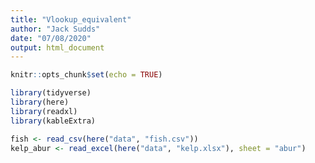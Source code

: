 ```yaml
---
title: "Vlookup_equivalent"
author: "Jack Sudds"
date: "07/08/2020"
output: html_document
---
```


```r
knitr::opts_chunk$set(echo = TRUE)
```

```r
library(tidyverse)
library(here)
library(readxl)
library(kableExtra)
```

```r

fish <- read_csv(here("data", "fish.csv"))
kelp_abur <- read_excel(here("data", "kelp.xlsx"), sheet = "abur")
```

```r

```

